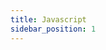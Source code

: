```yaml
---
title: Javascript
sidebar_position: 1
---
```



<Quickstart product="Voice Conference" />

<head>
  <title>Javascript Guide</title>
  <meta
    name="description"
    content="Explore the setup of the Voice Conference client in JavaScript with Dyte. Follow our guide for effective JavaScript client setup."
  />
</head>
